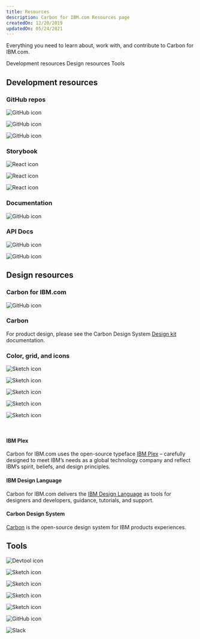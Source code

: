 ```yaml
---
title: Resources
description: Carbon for IBM.com Resources page
createdOn: 12/20/2019
updatedOn: 05/24/2021
---
```


<PageDescription>

Everything you need to learn about, work with, and contribute to Carbon for
IBM.com.

</PageDescription>

<AnchorLinks>

<AnchorLink>Development resources</AnchorLink>
<AnchorLink>Design resources</AnchorLink>
<AnchorLink>Tools</AnchorLink>

</AnchorLinks>

## Development resources

### GitHub repos

<Row className="resource-card-group">
  <Column colMd={4} colLg={4} noGutterSm>
<ResourceCard
  subTitle="Carbon for IBM.com"
  href="https://github.com/carbon-design-system/carbon-for-ibm-dotcom"
>

![GitHub icon](./../../images/icon/github-icon.svg)

</ResourceCard>
  </Column>
  <Column colMd={4} colLg={4} noGutterSm>
<ResourceCard
  subTitle="Carbon for IBM.com NextJS Template"
  href="https://github.com/carbon-design-system/carbon-for-ibm-dotcom-nextjs-template"
>

![GitHub icon](./../../images/icon/github-icon.svg)

</ResourceCard>
  </Column>
  <Column colMd={4} colLg={4} noGutterSm>
<ResourceCard
  subTitle="Carbon for IBM.com Web Components Template"
  href="https://github.com/carbon-design-system/carbon-for-ibm-dotcom-web-components-template"
>

![GitHub icon](./../../images/icon/github-icon.svg)

</ResourceCard>
  </Column>
</Row>

### Storybook

<Row className="resource-card-group">
<Column colMd={4} colLg={4} noGutterSm>
<ResourceCard
  subTitle="Carbon for IBM.com Storybook React"
  href="https://www.ibm.com/standards/carbon/react"
>

![React icon](./../../images/icon/react-icon.svg)

</ResourceCard>
</Column>

<Column colMd={4} colLg={4} noGutterSm>
<ResourceCard
  subTitle="Carbon for IBM.com Storybook Web Components"
  href="https://www.ibm.com/standards/carbon/web-components"
>

![React icon](./../../images/icon/js_logo.svg)

</ResourceCard>
</Column>

<Column colMd={4} colLg={4} noGutterSm>
<ResourceCard
  subTitle="Carbon Expressive Theme"
  href="https://carbon-expressive.mybluemix.net"
>

![React icon](./../../images/icon/react-icon.svg)

</ResourceCard>
</Column>
</Row>

### Documentation

<Row className="resource-card-group">
  <Column colMd={4} colLg={4} noGutterSm>
<ResourceCard
  subTitle="Building for IBM.com"
  href="https://github.com/carbon-design-system/carbon-for-ibm-dotcom/blob/main/docs/building-for-ibm-dotcom.md"
>

![GitHub icon](./../../images/icon/github-icon.svg)

</ResourceCard>
</Column>
</Row>

### API Docs

<Row className="resource-card-group">
<Column colMd={4} colLg={4} noGutterSm>
<ResourceCard
  subTitle="Services"
  href="https://ibmdotcom-services.mybluemix.net"
>

![GitHub icon](./../../images/icon/github-icon.svg)

</ResourceCard>
  </Column>
<Column colMd={4} colLg={4} noGutterSm>
<ResourceCard
  subTitle="Utilities"
  href="https://ibmdotcom-utilities.mybluemix.net"
>

![GitHub icon](./../../images/icon/github-icon.svg)

</ResourceCard>
  </Column>
</Row>

## Design resources

### Carbon for IBM.com

<Row className="resource-card-group">
  <Column colMd={4} colLg={4} noGutterSm>
<ResourceCard
  subTitle="Learn how to get the Carbon Expressive design kit"
  href="https://www.ibm.com/standards/carbon/designing#get-the-kit"
>

![GitHub icon](./../../images/icon/github-icon.svg)

</ResourceCard>
  </Column>
</Row>

### Carbon

For product design, please see the Carbon Design System <a href="https://www.carbondesignsystem.com/designing/kits/sketch" target="_blank">Design kit</a> documentation.

### Color, grid, and icons

<Row className="resource-card-group">

  <Column colMd={4} colLg={4} noGutterSm>
<ResourceCard
  subTitle="RGB color palettes (.clr)"
  actionIcon="download"
  href="https://github.com/carbon-design-system/carbon/raw/master/packages/colors/artifacts/IBM_Colors.zip"
>

![Sketch icon](../../images/ase_logo.svg)

</ResourceCard>
  </Column>

  <Column colMd={4} colLg={4} noGutterSm>
<ResourceCard
  subTitle="IBM Design Language library"
  actionIcon="download"
  href="sketch://add-library/cloud/nwqmk"
>

![Sketch icon](../../images/sketch-symbol.svg)

</ResourceCard>
  </Column>

  <Column colMd={4} colLg={4} noGutterSm>
<ResourceCard
  subTitle="IBM Icons (16px, 20px) library"
  actionIcon="download"
  href="sketch://add-library/cloud/KW2yr"
>

![Sketch icon](../../images/sketch-symbol.svg)

</ResourceCard>
  </Column>

  <Column colMd={4} colLg={4} noGutterSm>
<ResourceCard
  subTitle="IBM Icons (24px, 32px) library"
  actionIcon="download"
  href="sketch://add-library/cloud/2bwkM"
>

![Sketch icon](../../images/sketch-symbol.svg)

</ResourceCard>
  </Column>

  <Column colMd={4} colLg={4} noGutterSm>
    <ResourceCard
        subTitle="IBM Grid template"
        aspectRatio="2:1"
        href="https://sketch.cloud/s/ngV7z"
    >

![Sketch icon](../../images/sketch-symbol.svg)

</ResourceCard>
  </Column>

</Row>

<br />

#### IBM Plex

Carbon for IBM.com uses the open-source typeface
[IBM Plex](https://github.com/ibm/plex) – carefully designed to meet IBM’s needs
as a global technology company and reflect IBM’s spirit, beliefs, and design
principles.

#### IBM Design Language

Carbon for IBM.com delivers the
[IBM Design Language](https://www.ibm.com/design/language/) as tools for
designers and developers, guidance, tutorials, and support.

#### Carbon Design System

[Carbon](https://www.carbondesignsystem.com) is the open-source design system
for IBM products experiences.

## Tools

<Row className="resource-card-group">

  <Column colMd={4} colLg={4} noGutterSm>
<ResourceCard
  subTitle="Carbon Devtools"
  href="https://github.com/carbon-design-system/devtools"
>

![Devtool icon](../../images/devtool_icon.svg)

</ResourceCard>
  </Column>

  <Column colMd={4} colLg={4} noGutterSm>
<ResourceCard
  subTitle="IBM User Research Library (CIO)"
  href="https://lux.w3ibm.mybluemix.net/library/"
>

![Sketch icon](../../images/bee_icon.svg)

</ResourceCard>
  </Column>

  <Column colMd={4} colLg={4} noGutterSm>
<ResourceCard
  subTitle="IBM style guideline"
  href="https://apps.na.collabserv.com/communities/service/html/communitystart?communityUuid=279b622e-3902-4086-9cc7-6c07d8d2d745"
>

![Sketch icon](../../images/bee_icon.svg)

</ResourceCard>
  </Column>

  <Column colMd={4} colLg={4} noGutterSm>
<ResourceCard
  subTitle="Color contrast checker"
  href="https://marijohannessen.github.io/color-contrast-checker/"
>

![Sketch icon](../../images/color-contrast-icon.svg)

</ResourceCard>
  </Column>

  <Column colMd={4} colLg={4} noGutterSm>
<ResourceCard
  subTitle="IBM accessibility"
  href="https://w3.ibm.com/able/"
>

![Sketch icon](../../images/bee_icon.svg)

</ResourceCard>

  </Column>

  <Column colMd={4} colLg={4} noGutterSm>
    <ResourceCard
      subTitle="Drupal guideline"
      href="https://cognitive-app.slack.com/archives/C5DJVE8AY"
    >

![GitHub icon](../../images/icon/drupal_logo.svg)

</ResourceCard>
  </Column>

  <Column colMd={4} colLg={4} noGutterSm>
    <ResourceCard
      subTitle="For coding and designing questions: #carbon-for-ibm-dotcom"
      href="https://ibm-studios.slack.com/archives/C2PLX8GQ6"
    >

![Slack](../../images/icon/slack-mark.svg)

</ResourceCard>
  </Column>
</Row>
